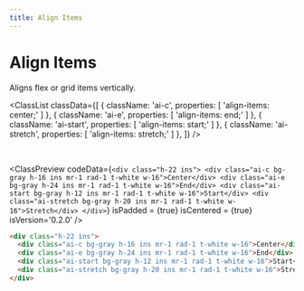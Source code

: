 ```yaml
---
title: Align Items
---
```



# Align Items

Aligns flex or grid items vertically.

<ClassList
  classData={[
    {
      className: 'ai-c',
      properties: [
        'align-items: center;'
      ]
    },
    {
      className: 'ai-e',
      properties: [
        'align-items: end;'
      ]
    },
    {
      className: 'ai-start',
      properties: [
        'align-items: start;'
      ]
    },
    {
      className: 'ai-stretch',
      properties: [
        'align-items: stretch;'
      ]
    },
  ]}
/>

<br />

<ClassPreview
  codeData={`
    <div class="h-22 ins">
        <div class="ai-c bg-gray h-16 ins mr-1 rad-1 t-white w-16">Center</div>
        <div class="ai-e bg-gray h-24 ins mr-1 rad-1 t-white w-16">End</div>
        <div class="ai-start bg-gray h-12 ins mr-1 rad-1 t-white w-16">Start</div>
        <div class="ai-stretch bg-gray h-20 ins mr-1 rad-1 t-white w-16">Stretch</div>
    </div>
  `}
  isPadded = {true}
  isCentered = {true}
  isVersion='0.2.0'
/>

```html
<div class="h-22 ins">
  <div class="ai-c bg-gray h-16 ins mr-1 rad-1 t-white w-16">Center</div>
  <div class="ai-e bg-gray h-24 ins mr-1 rad-1 t-white w-16">End</div>
  <div class="ai-start bg-gray h-12 ins mr-1 rad-1 t-white w-16">Start</div>
  <div class="ai-stretch bg-gray h-20 ins mr-1 rad-1 t-white w-16">Stretch</div>
</div>
```